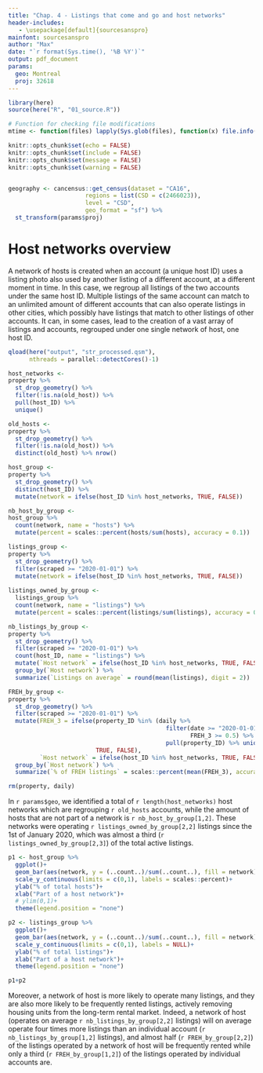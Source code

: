 ```yaml
---
title: "Chap. 4 - Listings that come and go and host networks"
header-includes:
   - \usepackage[default]{sourcesanspro}
mainfont: sourcesanspro
author: "Max"
date: "`r format(Sys.time(), '%B %Y')`"
output: pdf_document
params: 
  geo: Montreal
  proj: 32618
---
```



```r

library(here)
source(here("R", "01_source.R"))

# Function for checking file modifications
mtime <- function(files) lapply(Sys.glob(files), function(x) file.info(x)$mtime)

knitr::opts_chunk$set(echo = FALSE)
knitr::opts_chunk$set(include = FALSE)
knitr::opts_chunk$set(message = FALSE)
knitr::opts_chunk$set(warning = FALSE)


geography <- cancensus::get_census(dataset = "CA16",
                      regions = list(CSD = c(2466023)),
                      level = "CSD",
                      geo_format = "sf") %>% 
  st_transform(params$proj)

```

# Host networks overview

A network of hosts is created when an account (a unique host ID) uses a listing photo also used by another listing of a different account, at a different moment in time. In this case, we regroup all listings of the two accounts under the same host ID. Multiple listings of the same account can match to an unlimited amount of different accounts that can also operate listings in other cities, which possibly have listings that match to other listings of other accounts. It can, in some cases, lead to the creation of a vast array of listings and accounts, regrouped under one single network of host, one host ID.

```r

qload(here("output", "str_processed.qsm"),
      nthreads = parallel::detectCores()-1)

host_networks <- 
property %>% 
  st_drop_geometry() %>% 
  filter(!is.na(old_host)) %>% 
  pull(host_ID) %>% 
  unique()

old_hosts <- 
property %>% 
  st_drop_geometry() %>% 
  filter(!is.na(old_host)) %>% 
  distinct(old_host) %>% nrow()

host_group <- 
property %>% 
  st_drop_geometry() %>% 
  distinct(host_ID) %>% 
  mutate(network = ifelse(host_ID %in% host_networks, TRUE, FALSE)) 

nb_host_by_group <- 
host_group %>% 
  count(network, name = "hosts") %>% 
  mutate(percent = scales::percent(hosts/sum(hosts), accuracy = 0.1))

listings_group <- 
property %>% 
  st_drop_geometry() %>% 
  filter(scraped >= "2020-01-01") %>% 
  mutate(network = ifelse(host_ID %in% host_networks, TRUE, FALSE))
  
listings_owned_by_group <- 
  listings_group %>% 
  count(network, name = "listings") %>% 
  mutate(percent = scales::percent(listings/sum(listings), accuracy = 0.1))

nb_listings_by_group <- 
property %>% 
  st_drop_geometry() %>% 
  filter(scraped >= "2020-01-01") %>% 
  count(host_ID, name = "listings") %>% 
  mutate(`Host network` = ifelse(host_ID %in% host_networks, TRUE, FALSE)) %>% 
  group_by(`Host network`) %>% 
  summarize(`Listings on average` = round(mean(listings), digit = 2))

FREH_by_group <- 
property %>% 
  st_drop_geometry() %>% 
  filter(scraped >= "2020-01-01") %>% 
  mutate(FREH_3 = ifelse(property_ID %in% (daily %>% 
                                             filter(date >= "2020-01-01",
                                                    FREH_3 >= 0.5) %>%
                                             pull(property_ID) %>% unique()),
                         TRUE, FALSE),
         `Host network` = ifelse(host_ID %in% host_networks, TRUE, FALSE)) %>% 
  group_by(`Host network`) %>% 
  summarize(`% of FREH listings` = scales::percent(mean(FREH_3), accuracy = 0.1))

rm(property, daily)
```

In `r params$geo`, we identified a total of `r length(host_networks)` host networks which are regrouping `r old_hosts` accounts, while the amount of hosts that are not part of a network is `r nb_host_by_group[1,2]`. These networks were operating `r listings_owned_by_group[2,2]` listings since the 1st of January 2020, which was almost a third (`r listings_owned_by_group[2,3]`) of the total active listings. 


```r

p1 <- host_group %>% 
  ggplot()+
  geom_bar(aes(network, y = (..count..)/sum(..count..), fill = network))+
  scale_y_continuous(limits = c(0,1), labels = scales::percent)+
  ylab("% of total hosts")+
  xlab("Part of a host network")+
  # ylim(0,1)+
  theme(legend.position = "none")

p2 <- listings_group %>% 
  ggplot()+
  geom_bar(aes(network, y = (..count..)/sum(..count..), fill = network))+
  scale_y_continuous(limits = c(0,1), labels = NULL)+
  ylab("% of total listings")+
  xlab("Part of a host network")+
  theme(legend.position = "none")

```

```r

p1+p2

```

Moreover, a network of host is more likely to operate many listings, and they are also more likely to be frequently rented listings, actively removing housing units from the long-term rental market. Indeed, a network of host (operates on average `r nb_listings_by_group[2,2]` listings) will on average operate four times more listings than an individual account (`r nb_listings_by_group[1,2]` listings), and almost half (`r FREH_by_group[2,2]`) of the listings operated by a network of host will be frequently rented while only a third (`r FREH_by_group[1,2]`) of the listings operated by individual accounts are.

<!-- I could add info on the 3 top networks and the amount of listings they operated in 2020 -->